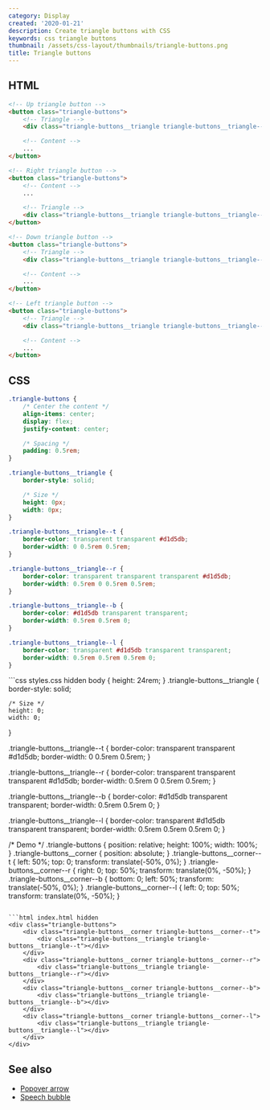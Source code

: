 ```yaml
---
category: Display
created: '2020-01-21'
description: Create triangle buttons with CSS
keywords: css triangle buttons
thumbnail: /assets/css-layout/thumbnails/triangle-buttons.png
title: Triangle buttons
---
```


## HTML

```html index.html
<!-- Up triangle button -->
<button class="triangle-buttons">
    <!-- Triangle -->
    <div class="triangle-buttons__triangle triangle-buttons__triangle--t"></div>

    <!-- Content -->
    ...
</button>

<!-- Right triangle button -->
<button class="triangle-buttons">
    <!-- Content -->
    ...

    <!-- Triangle -->
    <div class="triangle-buttons__triangle triangle-buttons__triangle--r"></div>
</button>

<!-- Down triangle button -->
<button class="triangle-buttons">
    <!-- Triangle -->
    <div class="triangle-buttons__triangle triangle-buttons__triangle--b"></div>

    <!-- Content -->
    ...
</button>

<!-- Left triangle button -->
<button class="triangle-buttons">
    <!-- Triangle -->
    <div class="triangle-buttons__triangle triangle-buttons__triangle--l"></div>

    <!-- Content -->
    ...
</button>
```

## CSS

```css styles.css
.triangle-buttons {
    /* Center the content */
    align-items: center;
    display: flex;
    justify-content: center;

    /* Spacing */
    padding: 0.5rem;
}

.triangle-buttons__triangle {
    border-style: solid;

    /* Size */
    height: 0px;
    width: 0px;
}

.triangle-buttons__triangle--t {
    border-color: transparent transparent #d1d5db;
    border-width: 0 0.5rem 0.5rem;
}

.triangle-buttons__triangle--r {
    border-color: transparent transparent transparent #d1d5db;
    border-width: 0.5rem 0 0.5rem 0.5rem;
}

.triangle-buttons__triangle--b {
    border-color: #d1d5db transparent transparent;
    border-width: 0.5rem 0.5rem 0;
}

.triangle-buttons__triangle--l {
    border-color: transparent #d1d5db transparent transparent;
    border-width: 0.5rem 0.5rem 0.5rem 0;
}
```

<Playground>
```css styles.css hidden
body {
    height: 24rem;
}
.triangle-buttons__triangle {
    border-style: solid;

    /* Size */
    height: 0;
    width: 0;
}

.triangle-buttons__triangle--t {
    border-color: transparent transparent #d1d5db;
    border-width: 0 0.5rem 0.5rem;
}

.triangle-buttons__triangle--r {
    border-color: transparent transparent transparent #d1d5db;
    border-width: 0.5rem 0 0.5rem 0.5rem;
}

.triangle-buttons__triangle--b {
    border-color: #d1d5db transparent transparent;
    border-width: 0.5rem 0.5rem 0;
}

.triangle-buttons__triangle--l {
    border-color: transparent #d1d5db transparent transparent;
    border-width: 0.5rem 0.5rem 0.5rem 0;
}

/* Demo */
.triangle-buttons {
    position: relative;
    height: 100%;
    width: 100%;
}
.triangle-buttons__corner {
    position: absolute;
}
.triangle-buttons__corner--t {
    left: 50%;
    top: 0;
    transform: translate(-50%, 0%);
}
.triangle-buttons__corner--r {
    right: 0;
    top: 50%;
    transform: translate(0%, -50%);
}
.triangle-buttons__corner--b {
    bottom: 0;
    left: 50%;
    transform: translate(-50%, 0%);
}
.triangle-buttons__corner--l {
    left: 0;
    top: 50%;
    transform: translate(0%, -50%);
}
```

```html index.html hidden
<div class="triangle-buttons">
    <div class="triangle-buttons__corner triangle-buttons__corner--t">
        <div class="triangle-buttons__triangle triangle-buttons__triangle--t"></div>
    </div>
    <div class="triangle-buttons__corner triangle-buttons__corner--r">
        <div class="triangle-buttons__triangle triangle-buttons__triangle--r"></div>
    </div>
    <div class="triangle-buttons__corner triangle-buttons__corner--b">
        <div class="triangle-buttons__triangle triangle-buttons__triangle--b"></div>
    </div>
    <div class="triangle-buttons__corner triangle-buttons__corner--l">
        <div class="triangle-buttons__triangle triangle-buttons__triangle--l"></div>
    </div>
</div>
```
</Playground>

## See also

-   [Popover arrow](https://phuoc.ng/collection/css-layout/popover-arrow)
-   [Speech bubble](https://phuoc.ng/collection/css-layout/speech-bubble)
